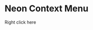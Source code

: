 
# Neon Context Menu

<NeonContextMenuProvider>
    <NeonContextMenu
        style={{
            border: '3px solid navy',
            width: '100%',
            height: '500px',
        }}
        list={[
            {children: "First", onClick: action('First')},
            {children: "Second", onClick: action('Second')},
            {children: "Third", onClick: action('First')},
        ]}
    >
        Right click here
    </NeonContextMenu>
</NeonContextMenuProvider>
